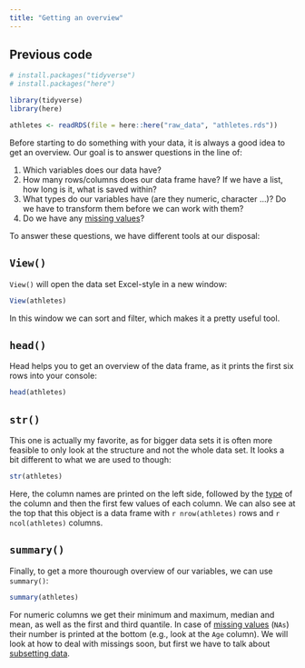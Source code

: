 ```yaml
---
title: "Getting an overview"
---
```


::: {.callout-caution icon="false" collapse="true"}
## Previous code

```r
# install.packages("tidyverse")
# install.packages("here")

library(tidyverse)
library(here)

athletes <- readRDS(file = here::here("raw_data", "athletes.rds"))
```
:::

Before starting to do something with your data, it is always a good idea to get an overview. Our goal is to answer questions in the line of:

1.  Which variables does our data have?
2.  How many rows/columns does our data frame have? If we have a list, how long is it, what is saved within?
3.  What types do our variables have (are they numeric, character ...)? Do we have to transform them before we can work with them?
4.  Do we have any [missing values](../missing/missing.qmd)?

To answer these questions, we have different tools at our disposal:

## `View()`

`View()` will open the data set Excel-style in a new window:

```r
View(athletes)
```

In this window we can sort and filter, which makes it a pretty useful tool.

## `head()`

Head helps you to get an overview of the data frame, as it prints the first six rows into your console:

```r
head(athletes)
```

## `str()`

This one is actually my favorite, as for bigger data sets it is often more feasible to only look at the structure and not the whole data set. It looks a bit different to what we are used to though:

```r
str(athletes)
```

Here, the column names are printed on the left side, followed by the [type]() of the column and then the first few values of each column. We can also see at the top that this object is a data frame with `r nrow(athletes)` rows and `r ncol(athletes)` columns.

## `summary()`

Finally, to get a more thourough overview of our variables, we can use `summary()`:

```r
summary(athletes)
```

For numeric columns we get their minimum and maximum, median and mean, as well as the first and third quantile. In case of [missing values](../missing/missing.qmd) (`NAs`) their number is printed at the bottom (e.g., look at the `Age` column). We will look at how to deal with missings soon, but first we have to talk about [subsetting data](../subsetting/subsetting.qmd).
